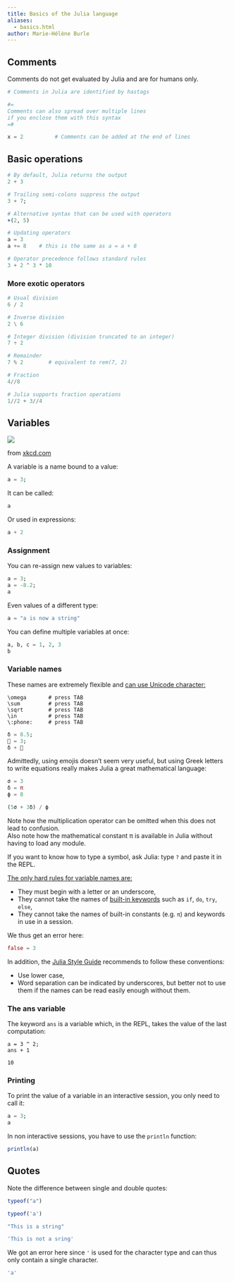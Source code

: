 ```yaml
---
title: Basics of the Julia language
aliases:
  - basics.html
author: Marie-Hélène Burle
---
```


## Comments

Comments do not get evaluated by Julia and are for humans only.

```julia
# Comments in Julia are identified by hastags
```

```julia
#=
Comments can also spread over multiple lines
if you enclose them with this syntax
=#
```

```julia
x = 2          # Comments can be added at the end of lines
```

## Basic operations

```julia
# By default, Julia returns the output
2 + 3
```

```julia
# Trailing semi-colons suppress the output
3 + 7;
```

```julia
# Alternative syntax that can be used with operators
+(2, 5)
```

```julia
# Updating operators
a = 3
a += 8    # this is the same as a = a + 8
```

```julia
# Operator precedence follows standard rules
3 + 2 ^ 3 * 10
```

### More exotic operators

```julia
# Usual division
6 / 2
```

```julia
# Inverse division
2 \ 6
```

```julia
# Integer division (division truncated to an integer)
7 ÷ 2
```

```julia
# Remainder
7 % 2        # equivalent to rem(7, 2)
```

```julia
# Fraction
4//8
```

```julia
# Julia supports fraction operations
1//2 + 3//4
```

## Variables

![](https://imgs.xkcd.com/comics/x.png){fig-alt="noshadow"}

:::{.caption}

from [xkcd.com](https://xkcd.com/)

:::

A variable is a name bound to a value:

```julia
a = 3;
```

It can be called:

```julia
a
```

Or used in expressions:

```julia
a + 2
```

### Assignment

You can re-assign new values to variables:

```julia
a = 3;
a = -8.2;
a
```

Even values of a different type:

```julia
a = "a is now a string"
```

You can define multiple variables at once:

```julia
a, b, c = 1, 2, 3
b
```

### Variable names

These names are extremely flexible and [can use Unicode character:](https://docs.julialang.org/en/v1/manual/unicode-input/)

```.julia
\omega		 # press TAB
\sum         # press TAB
\sqrt	     # press TAB
\in          # press TAB
\:phone:     # press TAB
```

```julia
δ = 8.5;
🐌 = 3;
δ + 🐌
```

Admittedly, using emojis doesn't seem very useful, but using Greek letters to write equations really makes Julia a great mathematical language:

```julia
σ = 3
δ = π
ϕ = 8

(5σ + 3δ) / ϕ
```

:::{.note}

Note how the multiplication operator can be omitted when this does not lead to confusion.<br>
Also note how the mathematical constant π is available in Julia without having to load any module.

:::

If you want to know how to type a symbol, ask Julia: type `?` and paste it in the REPL.

[The only hard rules for variable names are:]{.underline}

- They must begin with a letter or an underscore,
- They cannot take the names of [built-in keywords](https://docs.julialang.org/en/v1/base/base/#Keywords) such as `if`, `do`, `try`, `else`,
- They cannot take the names of built-in constants (e.g. `π`) and keywords in use in a session.

:::{.example}

We thus get an error here:

:::

```julia
false = 3
```

In addition, the [Julia Style Guide](https://docs.julialang.org/en/v1/manual/style-guide/#Style-Guide-1) recommends to follow these conventions:

- Use lower case,
- Word separation can be indicated by underscores, but better not to use them if the names can be read easily enough without them.

### The ans variable

The keyword `ans` is a variable which, in the REPL, takes the value of the last computation:

```.julia
a = 3 ^ 2;
ans + 1
```

```
10
```

### Printing

To print the value of a variable in an interactive session, you only need to call it:

```julia
a = 3;
a
```

In non interactive sessions, you have to use the `println` function:

```julia
println(a)
```

## Quotes

Note the difference between single and double quotes:

```julia
typeof("a")
```

```julia
typeof('a')
```

```julia
"This is a string"
```

```julia
'This is not a sring'
```

:::{.note}

We got an error here since `'` is used for the character type and can thus only contain a single character.

:::

```julia
'a'
```
